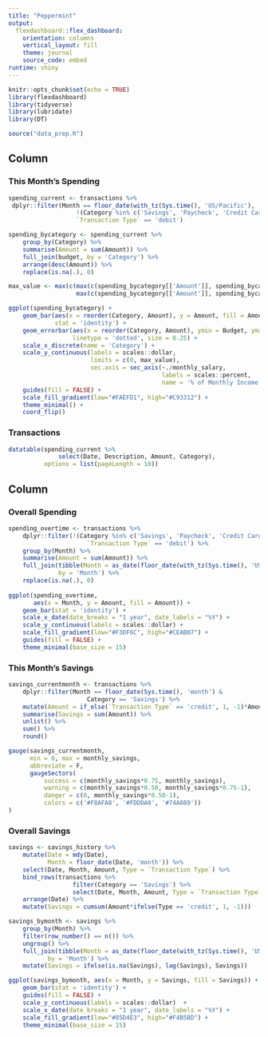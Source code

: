 ```yaml
---
title: "Peppermint"
output: 
  flexdashboard::flex_dashboard:
    orientation: columns
    vertical_layout: fill
    theme: journal
    source_code: embed
runtime: shiny
---
```


```r
knitr::opts_chunk$set(echo = TRUE)
library(flexdashboard)
library(tidyverse)
library(lubridate)
library(DT)

source("data_prep.R")
```

Column {data-width=500, .tabset}
-----------------------------------------------------------------------

### This Month's Spending

```r
spending_current <- transactions %>%
 dplyr::filter(Month == floor_date(with_tz(Sys.time(), 'US/Pacific'), 'month') &
                   !(Category %in% c('Savings', 'Paycheck', 'Credit Card Payment', 'Transfer')) &
                   `Transaction Type` == 'debit')

spending_bycategory <- spending_current %>%
    group_by(Category) %>%
    summarise(Amount = sum(Amount)) %>%
    full_join(budget, by = 'Category') %>%
    arrange(desc(Amount)) %>%
    replace(is.na(.), 0)

max_value <- max(c(max(c(spending_bycategory[['Amount']], spending_bycategory[['Budget']]))/monthly_salary + 0.01)*monthly_salary,
                   max(c(spending_bycategory[['Amount']], spending_bycategory[['Budget']])))

ggplot(spending_bycategory) +
    geom_bar(aes(x = reorder(Category, Amount), y = Amount, fill = Amount),
             stat = 'identity') +
    geom_errorbar(aes(x = reorder(Category, Amount), ymin = Budget, ymax = Budget),
                  linetype = 'dotted', size = 0.25) +
    scale_x_discrete(name = 'Category') +
    scale_y_continuous(labels = scales::dollar,
                       limits = c(0, max_value),
                       sec.axis = sec_axis(~./monthly_salary,
                                           labels = scales::percent,
                                           name = '% of Monthly Income')) +
    guides(fill = FALSE) +
    scale_fill_gradient(low="#FAEFD1", high="#C93312") + 
    theme_minimal() + 
    coord_flip()
```

### Transactions

```r
datatable(spending_current %>% 
              select(Date, Description, Amount, Category),
          options = list(pageLength = 10))
```

Column {data-width=500}
-----------------------------------------------------------------------

### Overall Spending

```r
spending_overtime <- transactions %>%
    dplyr::filter(!(Category %in% c('Savings', 'Paycheck', 'Credit Card Payment', 'Transfer')) &
                      `Transaction Type` == 'debit') %>%
    group_by(Month) %>%
    summarise(Amount = sum(Amount)) %>%
    full_join(tibble(Month = as_date(floor_date(with_tz(Sys.time(), 'US/Pacific'), 'month'))),
              by = 'Month') %>%
    replace(is.na(.), 0)
    
ggplot(spending_overtime,
       aes(x = Month, y = Amount, fill = Amount)) +
    geom_bar(stat = 'identity') +
    scale_x_date(date_breaks = "1 year", date_labels = "%Y") +
    scale_y_continuous(labels = scales::dollar) +
    scale_fill_gradient(low="#F3DF6C", high="#CEAB07") + 
    guides(fill = FALSE) +
    theme_minimal(base_size = 15)
```

### This Month's Savings

```r
savings_currentmonth <- transactions %>%
    dplyr::filter(Month == floor_date(Sys.time(), 'month') &
                      Category == 'Savings') %>%
    mutate(Amount = if_else(`Transaction Type` == 'credit', 1, -1)*Amount) %>%
    summarise(Savings = sum(Amount)) %>%
    unlist() %>% 
    sum() %>%
    round()

gauge(savings_currentmonth,
      min = 0, max = monthly_savings,
      abbreviate = F,
      gaugeSectors(
          success = c(monthly_savings*0.75, monthly_savings),
          warning = c(monthly_savings*0.50, monthly_savings*0.75-1),
          danger = c(0, monthly_savings*0.50-1),
          colors = c('#F8AFA8', '#FDDDA0', '#74A089'))
)
```

### Overall Savings

```r
savings <- savings_history %>%
    mutate(Date = mdy(Date),
           Month = floor_date(Date, 'month')) %>%
    select(Date, Month, Amount, Type = `Transaction Type`) %>%
    bind_rows(transactions %>% 
                  filter(Category == 'Savings') %>%
                  select(Date, Month, Amount, Type = `Transaction Type`)) %>%
    arrange(Date) %>%
    mutate(Savings = cumsum(Amount*ifelse(Type == 'credit', 1, -1)))

savings_bymonth <- savings %>%
    group_by(Month) %>%
    filter(row_number() == n()) %>%
    ungroup() %>%
    full_join(tibble(Month = as_date(floor_date(with_tz(Sys.time(), 'US/Pacific'), 'month'))),
           by = 'Month') %>%
    mutate(Savings = ifelse(is.na(Savings), lag(Savings), Savings))

ggplot(savings_bymonth, aes(x = Month, y = Savings, fill = Savings)) + 
    geom_bar(stat = 'identity') +
    guides(fill = FALSE) +
    scale_y_continuous(labels = scales::dollar)  +
    scale_x_date(date_breaks = "1 year", date_labels = "%Y") +
    scale_fill_gradient(low="#85D4E3", high="#F4B5BD") + 
    theme_minimal(base_size = 15)
```

